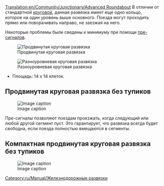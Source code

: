 [[Translation:en/Community/Junctionary/Advanced Roundabout]]
{{ru/Community/Junctionary/Меню развязки}}
В отличии от стандартной [[ru/Community/Junctionary/Круговая|круговой]], данная развязка имеет еще одно кольцо, которое на один уровень выше основного. Поезда могут проходить прямо или поворачивать направо, не заезжая на него.

Некоторые проблемы были сведены к минимуму при помощи [[ru/Manual/Сигналы#pre-signaly|пре-сигналов]].

[[File:en/Community/Junctionary/Advanced roundabout.png|center|frame|Продвинутая круговая развязка]]

{{ru/Community/Junctionary/Критерии развязки|Дорогая (Ступенчатая)|2|1|0|3|1|0|1|0|1|1|2||Сломанные поезда блокируют одно направление или все левые повороты.|
*Может пропускать большое количество поездов, движущихся с северо-востока или юго-запада.
*Внутреннее кольцо развязки используется только поворачивающими налево и объезжающими поездами.
'''Замечания'''
*Чтобы поезда, поворачивающие налево, проходили развязку на полной скорости, нужно расширить кольцо, но это займет много пространства.
*Если Вы сделаете движение по внутреннему кольцу в противоположную сторону, (очевидны изменения выходных диагоналей и светофоров) то пропускная способность увеличится за счет некоторого увеличения скорости, поезда будут пересекать кольцо, вместо того чтобы объезжать всю развязку.
*Площадь: 16 x 16 клеток.
}}

[[File:en/Community/Junctionary/Flying roundabout.png|center|frame|Разноуровневая круговая развязка]]

*Площадь: 14 x 14 клеток.


== Продвинутая круговая развязка без тупиков ==

[[File:en/Community/Junctionary/4WayNoLock.png|Image caption]]

{{ru/Community/Junctionary/Критерии развязки|Средняя|2|1|1|2|1|0|1|0|0|1|2||Сломанные поезда блокируют только одно направление. (В худшем случае: внутреннее кольцо, между двумя сегментами, будет блокировать все левые повороты)|
Плюсы:
* Высокая пропускная способность.
* Склоны только на левых поворотах (в общей сложности 1 вверх и 1 вниз).
* Происходит резервирование левых поворотов для освобождения других путей (въезд и выезд!).

Минусы:
* Максимальный интервал между светофорами: 4-5
* Наибольшая дистанция между светофорами на левых поворотах: 7


* Площадь: 26 x 26 клеток.
}}
Пре-сигналы позволяют поездам проезжать, когда следующий или любой другой сегмент пуст. Это гарантирует, что развязка всегда будет свободна, если поезда полностью вмещаются в сегменты.

== Компактная продвинутая круговая развязка без тупиков ==

[[File:en/Community/Junctionary/4WayNoLockSmall.png|Image caption]]

{{ru/Community/Junctionary/Критерии развязки|Средняя|3|1|1|2|1|0|1|0|0|1|2||Сломанные поезда блокируют только одно направление. (В худшем случае: внутреннее кольцо, между двумя сегментами, будет блокировать все левые повороты)|
Плюсы:
* Высокая пропускная способность.
* Склоны только на левых поворотах (в общей сложности 1 вверх и 1 вниз).

Минусы:
* Максимальный интервал между светофорами: 4-5
* Наибольшая дистанция между светофорами на левых поворотах: 7


* Площадь: 18 x 18 клеток.
}}


[[Category:ru/Manual/Железнодорожные развязки]]
